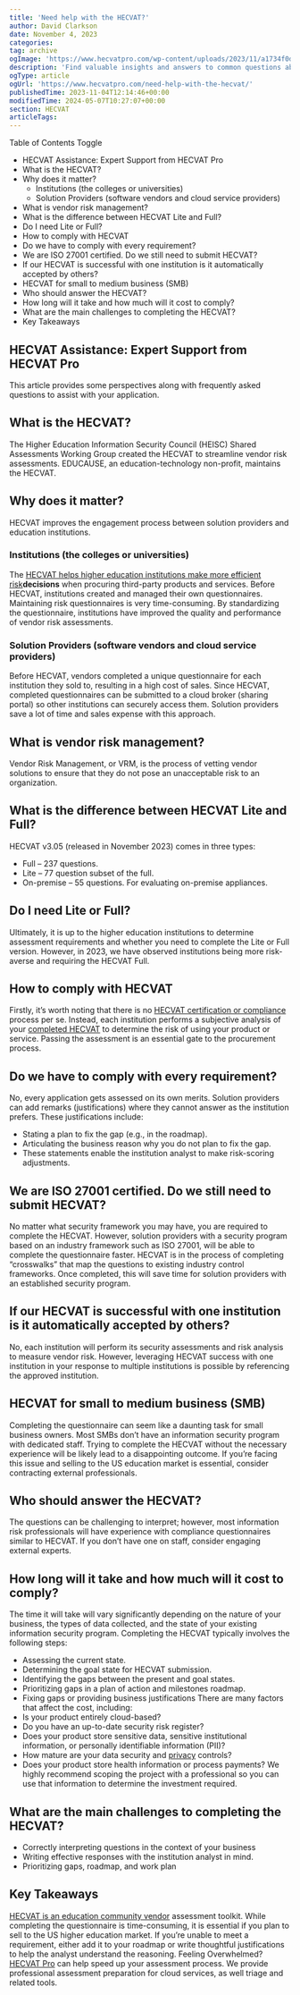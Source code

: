 ```yaml
---
title: 'Need help with the HECVAT?'
author: David Clarkson
date: November 4, 2023
categories: 
tag: archive
ogImage: 'https://www.hecvatpro.com/wp-content/uploads/2023/11/a1734f0d_5b6d_471d_ac72_644839f9e8f9_feb3201496.png'
description: 'Find valuable insights and answers to common questions about the HECVAT application process. Boost your understanding and streamline your efforts.'
ogType: article
ogUrl: 'https://www.hecvatpro.com/need-help-with-the-hecvat/'
publishedTime: 2023-11-04T12:14:46+00:00
modifiedTime: 2024-05-07T10:27:07+00:00
section: HECVAT
articleTags: 
---
```


Table of Contents
Toggle
  * HECVAT Assistance: Expert Support from HECVAT Pro
  * What is the HECVAT?
  * Why does it matter?
    * Institutions (the colleges or universities)
    * Solution Providers (software vendors and cloud service providers)
  * What is vendor risk management?
  * What is the difference between HECVAT Lite and Full?
  * Do I need Lite or Full?
  * How to comply with HECVAT
  * Do we have to comply with every requirement?
  * We are ISO 27001 certified. Do we still need to submit HECVAT?
  * If our HECVAT is successful with one institution is it automatically accepted by others?
  * HECVAT for small to medium business (SMB)
  * Who should answer the HECVAT?
  * How long will it take and how much will it cost to comply?
  * What are the main challenges to completing the HECVAT?
  * Key Takeaways
## HECVAT Assistance: Expert Support from HECVAT Pro
This article provides some perspectives along with frequently asked questions to assist with your application.
## What is the HECVAT?
The Higher Education Information Security Council (HEISC) Shared Assessments Working Group created the HECVAT to streamline vendor risk assessments.
EDUCAUSE, an education-technology non-profit, maintains the HECVAT.
## Why does it matter?
HECVAT improves the engagement process between solution providers and education institutions.
### Institutions (the colleges or universities)
The [HECVAT helps higher education institutions make more efficient risk](https://www.hecvatpro.com/uncovering-hecvat-violations-the-risks-and-consequences/)**decisions** when procuring third-party products and services. Before HECVAT, institutions created and managed their own questionnaires. Maintaining risk questionnaires is very time-consuming. By standardizing the questionnaire, institutions have improved the quality and performance of vendor risk assessments.
### Solution Providers (software vendors and cloud service providers)
Before HECVAT, vendors completed a unique questionnaire for each institution they sold to, resulting in a high cost of sales. Since HECVAT, completed questionnaires can be submitted to a cloud broker (sharing portal) so other institutions can securely access them. Solution providers save a lot of time and sales expense with this approach.
## What is vendor risk management?
Vendor Risk Management, or VRM, is the process of vetting vendor solutions to ensure that they do not pose an unacceptable risk to an organization.
## What is the difference between HECVAT Lite and Full?
HECVAT v3.05 (released in November 2023) comes in three types:
  * Full – 237 questions.
  * Lite – 77 question subset of the full.
  * On-premise – 55 questions. For evaluating on-premise appliances.
## Do I need Lite or Full?
Ultimately, it is up to the higher education institutions to determine assessment requirements and whether you need to complete the Lite or Full version. However, in 2023, we have observed institutions being more risk-averse and requiring the HECVAT Full.
## How to comply with HECVAT
Firstly, it’s worth noting that there is no [HECVAT certification or compliance](https://www.hecvatpro.com/hecvat-compliance-a-guide-for-vendors-in-2024/) process per se. Instead, each institution performs a subjective analysis of your [completed HECVAT](https://www.hecvatpro.com/the-main-obstacle-in-completing-the-hecvat/) to determine the risk of using your product or service. Passing the assessment is an essential gate to the procurement process.
## Do we have to comply with every requirement?
No, every application gets assessed on its own merits. Solution providers can add remarks (justifications) where they cannot answer as the institution prefers. These justifications include:
  * Stating a plan to fix the gap (e.g., in the roadmap).
  * Articulating the business reason why you do not plan to fix the gap.
  * These statements enable the institution analyst to make risk-scoring adjustments.
## We are ISO 27001 certified. Do we still need to submit HECVAT?
No matter what security framework you may have, you are required to complete the HECVAT. However, solution providers with a security program based on an industry framework such as ISO 27001, will be able to complete the questionnaire faster.
HECVAT is in the process of completing “crosswalks” that map the questions to existing industry control frameworks. Once completed, this will save time for solution providers with an established security program.
## If our HECVAT is successful with one institution is it automatically accepted by others?
No, each institution will perform its security assessments and risk analysis to measure vendor risk. However, leveraging HECVAT success with one institution in your response to multiple institutions is possible by referencing the approved institution.
## HECVAT for small to medium business (SMB)
Completing the questionnaire can seem like a daunting task for small business owners. Most SMBs don’t have an information security program with dedicated staff. Trying to complete the HECVAT without the necessary experience will be likely lead to a disappointing outcome. If you’re facing this issue and selling to the US education market is essential, consider contracting external professionals.
## Who should answer the HECVAT?
The questions can be challenging to interpret; however, most information risk professionals will have experience with compliance questionnaires similar to HECVAT. If you don’t have one on staff, consider engaging external experts.
## How long will it take and how much will it cost to comply?
The time it will take will vary significantly depending on the nature of your business, the types of data collected, and the state of your existing information security program.
Completing the HECVAT typically involves the following steps:
  * Assessing the current state.
  * Determining the goal state for HECVAT submission.
  * Identifying the gaps between the present and goal states.
  * Prioritizing gaps in a plan of action and milestones roadmap.
  * Fixing gaps or providing business justifications
There are many factors that affect the cost, including:
  * Is your product entirely cloud-based?
  * Do you have an up-to-date security risk register?
  * Does your product store sensitive data, sensitive institutional information, or personally identifiable information (PII)?
  * How mature are your data security and [privacy](https://www.hecvatpro.com/privacy/) controls?
  * Does your product store health information or process payments?
We highly recommend scoping the project with a professional so you can use that information to determine the investment required.
## What are the main challenges to completing the HECVAT?
  * Correctly interpreting questions in the context of your business
  * Writing effective responses with the institution analyst in mind.
  * Prioritizing gaps, roadmap, and work plan
## Key Takeaways
[HECVAT is an education community vendor](https://www.hecvatpro.com/unlock-the-benefits-of-working-with-a-hecvat-consultant-a-guide-for-sme-vendors/) assessment toolkit. While completing the questionnaire is time-consuming, it is essential if you plan to sell to the US higher education market.
If you’re unable to meet a requirement, either add it to your roadmap or write thoughtful justifications to help the analyst understand the reasoning.
Feeling Overwhelmed?
[HECVAT Pro](https://www.hecvatpro.com/hecvat-pro-your-trusted-partner-for-achieving-hecvat-compliance/) can help speed up your assessment process. We provide professional assessment preparation for cloud services, as well triage and related tools.